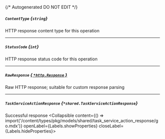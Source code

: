 {/* Autogenerated DO NOT EDIT  */}

##### `ContentType` *{`string`}*
HTTP response content type for this operation

---
##### `StatusCode` *{`int`}*
HTTP response status code for this operation

---
##### `RawResponse` [*{ `*http.Response` }*](https://pkg.go.dev/net/http#Response)
Raw HTTP response; suitable for custom response parsing

---
##### `TaskServiceActionResponse` *{`*shared.TaskServiceActionResponse`}*
Successful response
<Collapsible content={() => import('/content/types/pkg/models/shared/task_service_action_response/go.mdx')} openLabel={Labels.showProperties} closeLabel={Labels.hideProperties}>
</Collapsible>


